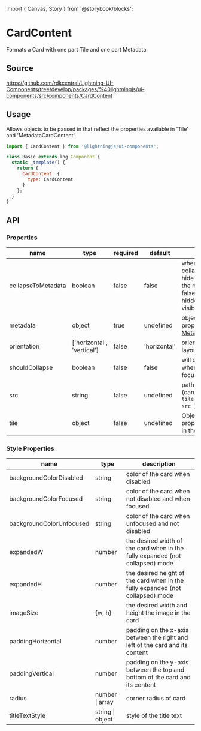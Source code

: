 ﻿import { Canvas, Story } from '@storybook/blocks';

# CardContent

Formats a Card with one part Tile and one part Metadata.

## Source

https://github.com/rdkcentral/Lightning-UI-Components/tree/develop/packages/%40lightningjs/ui-components/src/components/CardContent

## Usage

Allows objects to be passed in that reflect the properties available in 'Tile' and 'MetadataCardContent'.

```js
import { CardContent } from '@lightningjs/ui-components';

class Basic extends lng.Component {
  static _template() {
    return {
      CardContent: {
        type: CardContent
      }
    };
  }
}
```

<Canvas>
  <Story id="tiles-cards-cardcontent--card-content" />
</Canvas>

## API

### Properties

| name               | type                       | required | default      | description                                                                                                                          |
| ------------------ | -------------------------- | -------- | ------------ | ------------------------------------------------------------------------------------------------------------------------------------ |
| collapseToMetadata | boolean                    | false    | false        | when true, the collapsed state will hide the tile and show the metadata (when false, the metadata is hidden and the tile is visible) |
| metadata           | object                     | true     | undefined    | object with all of the properties for [MetadataCardContent](?path=/story/elements-metadatacardcontent--basic)                        |
| orientation        | ['horizontal', 'vertical'] | false    | 'horizontal' | orientation of card's layout                                                                                                         |
| shouldCollapse     | boolean                    | false    | false        | will collapse the Card when the Card is not focused                                                                                  |
| src                | string                     | false    | undefined    | path to artwork image (can also be set via `{ tile: { artwork: { src } } }`)                                                         |
| tile               | object                     | false    | undefined    | Object containing all properties supported in the [Tile component](?path=/docs/elements-tile--basic)                                 |

### Style Properties

| name                     | type             | description                                                                    |
| ------------------------ | ---------------- | ------------------------------------------------------------------------------ |
| backgroundColorDisabled  | string           | color of the card when disabled                                                |
| backgroundColorFocused   | string           | color of the card when not disabled and when focused                           |
| backgroundColorUnfocused | string           | color of the card when unfocused and not disabled                              |
| expandedW                | number           | the desired width of the card when in the fully expanded (not collapsed) mode  |
| expandedH                | number           | the desired height of the card when in the fully expanded (not collapsed) mode |
| imageSize                | {w, h}           | the desired width and height the image in the card                             |
| paddingHorizontal        | number           | padding on the x-axis between the right and left of the card and its content   |
| paddingVertical          | number           | padding on the y-axis between the top and bottom of the card and its content   |
| radius                   | number \| array  | corner radius of card                                                          |
| titleTextStyle           | string \| object | style of the title text                                                        |

